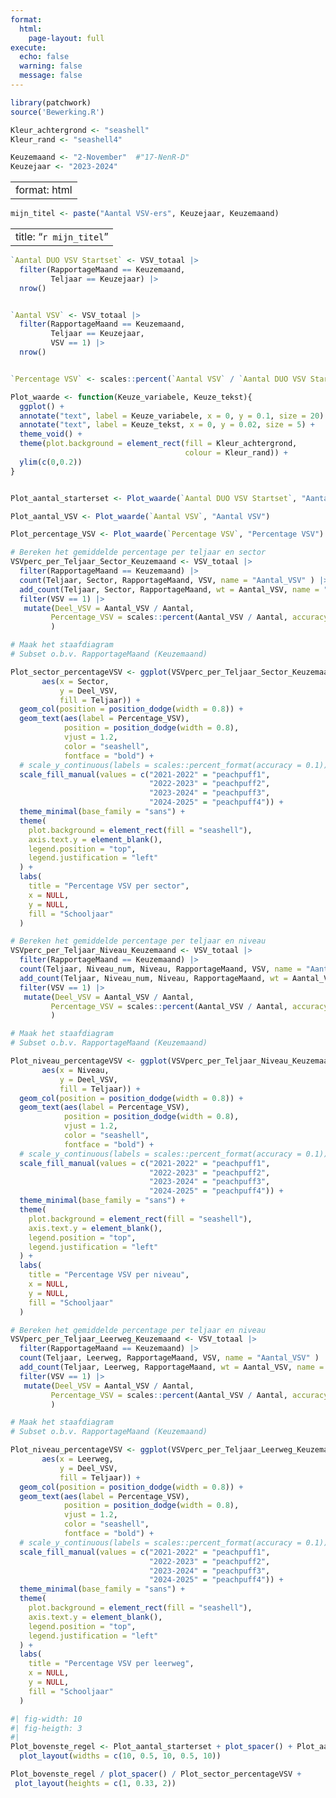 ```yaml
---
format: 
  html:
    page-layout: full
execute: 
  echo: false
  warning: false
  message: false
---
```



```r
library(patchwork)
source('Bewerking.R') 

Kleur_achtergrond <- "seashell"
Kleur_rand <- "seashell4"
```

```r
Keuzemaand <- "2-November"  #"17-NenR-D"
Keuzejaar <- "2023-2024" 
```


<!-- # `r paste("Aantal VSV-ers", Keuzejaar)` -->

---
format: html
---
 
```r
mijn_titel <- paste("Aantal VSV-ers", Keuzejaar, Keuzemaand)
```

---
title:  "`r mijn_titel`"
---


```r
`Aantal DUO VSV Startset` <- VSV_totaal |> 
  filter(RapportageMaand == Keuzemaand,
         Teljaar == Keuzejaar) |>
  nrow() 


`Aantal VSV` <- VSV_totaal |>
  filter(RapportageMaand == Keuzemaand,
         Teljaar == Keuzejaar,
         VSV == 1) |>
  nrow()


`Percentage VSV` <- scales::percent(`Aantal VSV` / `Aantal DUO VSV Startset`, accuracy = 0.1)
```

```r
Plot_waarde <- function(Keuze_variabele, Keuze_tekst){
  ggplot() +
  annotate("text", label = Keuze_variabele, x = 0, y = 0.1, size = 20) +
  annotate("text", label = Keuze_tekst, x = 0, y = 0.02, size = 5) +
  theme_void() +
  theme(plot.background = element_rect(fill = Kleur_achtergrond, 
                                       colour = Kleur_rand)) +
  ylim(c(0,0.2))
}


Plot_aantal_starterset <- Plot_waarde(`Aantal DUO VSV Startset`, "Aantal DUO VSV Startset") 

Plot_aantal_VSV <- Plot_waarde(`Aantal VSV`, "Aantal VSV") 

Plot_percentage_VSV <- Plot_waarde(`Percentage VSV`, "Percentage VSV") 
```


```r
# Bereken het gemiddelde percentage per teljaar en sector
VSVperc_per_Teljaar_Sector_Keuzemaand <- VSV_totaal |> 
  filter(RapportageMaand == Keuzemaand) |>
  count(Teljaar, Sector, RapportageMaand, VSV, name = "Aantal_VSV" ) |>
  add_count(Teljaar, Sector, RapportageMaand, wt = Aantal_VSV, name = "Aantal") |>
  filter(VSV == 1) |>
   mutate(Deel_VSV = Aantal_VSV / Aantal,
         Percentage_VSV = scales::percent(Aantal_VSV / Aantal, accuracy = 0.1)
         )
```


```r
# Maak het staafdiagram
# Subset o.b.v. RapportageMaand (Keuzemaand)

Plot_sector_percentageVSV <- ggplot(VSVperc_per_Teljaar_Sector_Keuzemaand, 
       aes(x = Sector,
           y = Deel_VSV,
           fill = Teljaar)) +
  geom_col(position = position_dodge(width = 0.8)) +
  geom_text(aes(label = Percentage_VSV),
            position = position_dodge(width = 0.8),
            vjust = 1.2,
            color = "seashell",
            fontface = "bold") +
  # scale_y_continuous(labels = scales::percent_format(accuracy = 0.1)) +
  scale_fill_manual(values = c("2021-2022" = "peachpuff1",
                               "2022-2023" = "peachpuff2",
                               "2023-2024" = "peachpuff3",
                               "2024-2025" = "peachpuff4")) +
  theme_minimal(base_family = "sans") +
  theme(
    plot.background = element_rect(fill = "seashell"),
    axis.text.y = element_blank(),
    legend.position = "top",
    legend.justification = "left"
  ) +
  labs(
    title = "Percentage VSV per sector",
    x = NULL,
    y = NULL,
    fill = "Schooljaar"
  )
```



```r
# Bereken het gemiddelde percentage per teljaar en niveau
VSVperc_per_Teljaar_Niveau_Keuzemaand <- VSV_totaal |> 
  filter(RapportageMaand == Keuzemaand) |>
  count(Teljaar, Niveau_num, Niveau, RapportageMaand, VSV, name = "Aantal_VSV" ) |>
  add_count(Teljaar, Niveau_num, Niveau, RapportageMaand, wt = Aantal_VSV, name = "Aantal") |>
  filter(VSV == 1) |>
   mutate(Deel_VSV = Aantal_VSV / Aantal,
         Percentage_VSV = scales::percent(Aantal_VSV / Aantal, accuracy = 0.1)
         )
```


```r
# Maak het staafdiagram
# Subset o.b.v. RapportageMaand (Keuzemaand)

Plot_niveau_percentageVSV <- ggplot(VSVperc_per_Teljaar_Niveau_Keuzemaand, 
       aes(x = Niveau,
           y = Deel_VSV,
           fill = Teljaar)) +
  geom_col(position = position_dodge(width = 0.8)) +
  geom_text(aes(label = Percentage_VSV),
            position = position_dodge(width = 0.8),
            vjust = 1.2,
            color = "seashell",
            fontface = "bold") +
  # scale_y_continuous(labels = scales::percent_format(accuracy = 0.1)) +
  scale_fill_manual(values = c("2021-2022" = "peachpuff1",
                               "2022-2023" = "peachpuff2",
                               "2023-2024" = "peachpuff3",
                               "2024-2025" = "peachpuff4")) +
  theme_minimal(base_family = "sans") +
  theme(
    plot.background = element_rect(fill = "seashell"),
    axis.text.y = element_blank(),
    legend.position = "top",
    legend.justification = "left"
  ) +
  labs(
    title = "Percentage VSV per niveau",
    x = NULL,
    y = NULL,
    fill = "Schooljaar"
  )
```





```r
# Bereken het gemiddelde percentage per teljaar en niveau
VSVperc_per_Teljaar_Leerweg_Keuzemaand <- VSV_totaal |> 
  filter(RapportageMaand == Keuzemaand) |>
  count(Teljaar, Leerweg, RapportageMaand, VSV, name = "Aantal_VSV" ) |>
  add_count(Teljaar, Leerweg, RapportageMaand, wt = Aantal_VSV, name = "Aantal") |>
  filter(VSV == 1) |>
   mutate(Deel_VSV = Aantal_VSV / Aantal,
         Percentage_VSV = scales::percent(Aantal_VSV / Aantal, accuracy = 0.1)
         )
```


```r
# Maak het staafdiagram
# Subset o.b.v. RapportageMaand (Keuzemaand)

Plot_niveau_percentageVSV <- ggplot(VSVperc_per_Teljaar_Leerweg_Keuzemaand, 
       aes(x = Leerweg,
           y = Deel_VSV,
           fill = Teljaar)) +
  geom_col(position = position_dodge(width = 0.8)) +
  geom_text(aes(label = Percentage_VSV),
            position = position_dodge(width = 0.8),
            vjust = 1.2,
            color = "seashell",
            fontface = "bold") +
  # scale_y_continuous(labels = scales::percent_format(accuracy = 0.1)) +
  scale_fill_manual(values = c("2021-2022" = "peachpuff1",
                               "2022-2023" = "peachpuff2",
                               "2023-2024" = "peachpuff3",
                               "2024-2025" = "peachpuff4")) +
  theme_minimal(base_family = "sans") +
  theme(
    plot.background = element_rect(fill = "seashell"),
    axis.text.y = element_blank(),
    legend.position = "top",
    legend.justification = "left"
  ) +
  labs(
    title = "Percentage VSV per leerweg",
    x = NULL,
    y = NULL,
    fill = "Schooljaar"
  )

```








 
```r
#| fig-width: 10
#| fig-heigth: 3
#| 
Plot_bovenste_regel <- Plot_aantal_starterset + plot_spacer() + Plot_aantal_VSV + plot_spacer() + Plot_percentage_VSV +
  plot_layout(widths = c(10, 0.5, 10, 0.5, 10)) 

Plot_bovenste_regel / plot_spacer() / Plot_sector_percentageVSV +
 plot_layout(heights = c(1, 0.33, 2)) 
```
